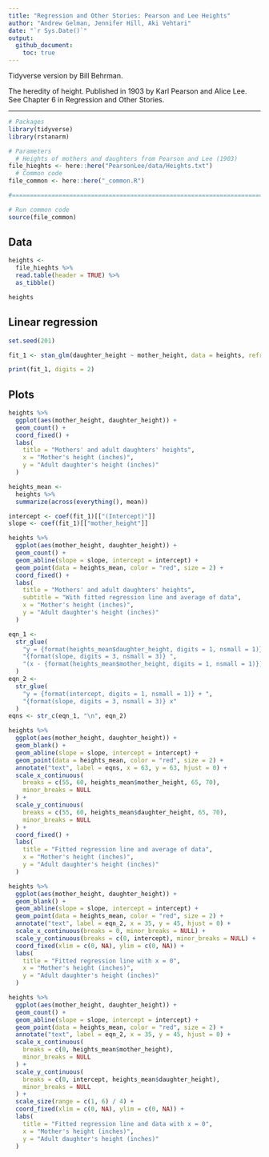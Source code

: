 ```yaml
---
title: "Regression and Other Stories: Pearson and Lee Heights"
author: "Andrew Gelman, Jennifer Hill, Aki Vehtari"
date: "`r Sys.Date()`"
output:
  github_document:
    toc: true
---
```

Tidyverse version by Bill Behrman.

The heredity of height. Published in 1903 by Karl Pearson and Alice
Lee. See Chapter 6 in Regression and Other Stories.

-------------

```r
# Packages
library(tidyverse)
library(rstanarm)

# Parameters
  # Heights of mothers and daughters from Pearson and Lee (1903)
file_hieghts <- here::here("PearsonLee/data/Heights.txt")
  # Common code
file_common <- here::here("_common.R")

#===============================================================================

# Run common code
source(file_common)
```

## Data

```r
heights <- 
  file_hieghts %>% 
  read.table(header = TRUE) %>% 
  as_tibble()

heights
```

## Linear regression

```r
set.seed(201)

fit_1 <- stan_glm(daughter_height ~ mother_height, data = heights, refresh = 0)

print(fit_1, digits = 2)
```

## Plots

```r
heights %>% 
  ggplot(aes(mother_height, daughter_height)) + 
  geom_count() +
  coord_fixed() +
  labs(
    title = "Mothers' and adult daughters' heights",
    x = "Mother's height (inches)",
    y = "Adult daughter's height (inches)"
  )
```

```r
heights_mean <- 
  heights %>% 
  summarize(across(everything(), mean))

intercept <- coef(fit_1)[["(Intercept)"]]
slope <- coef(fit_1)[["mother_height"]]

heights %>% 
  ggplot(aes(mother_height, daughter_height)) + 
  geom_count() +
  geom_abline(slope = slope, intercept = intercept) +
  geom_point(data = heights_mean, color = "red", size = 2) +
  coord_fixed() +
  labs(
    title = "Mothers' and adult daughters' heights",
    subtitle = "With fitted regression line and average of data",
    x = "Mother's height (inches)",
    y = "Adult daughter's height (inches)"
  )
```

```r
eqn_1 <- 
  str_glue(
    "y = {format(heights_mean$daughter_height, digits = 1, nsmall = 1)} + ",
    "{format(slope, digits = 3, nsmall = 3)} ",
    "(x - {format(heights_mean$mother_height, digits = 1, nsmall = 1)})"
  )
eqn_2 <- 
  str_glue(
    "y = {format(intercept, digits = 1, nsmall = 1)} + ",
    "{format(slope, digits = 3, nsmall = 3)} x"
  )
eqns <- str_c(eqn_1, "\n", eqn_2)

heights %>% 
  ggplot(aes(mother_height, daughter_height)) + 
  geom_blank() +
  geom_abline(slope = slope, intercept = intercept) +
  geom_point(data = heights_mean, color = "red", size = 2) +
  annotate("text", label = eqns, x = 63, y = 63, hjust = 0) +
  scale_x_continuous(
    breaks = c(55, 60, heights_mean$mother_height, 65, 70),
    minor_breaks = NULL
  ) +
  scale_y_continuous(
    breaks = c(55, 60, heights_mean$daughter_height, 65, 70),
    minor_breaks = NULL
  ) +
  coord_fixed() +
  labs(
    title = "Fitted regression line and average of data",
    x = "Mother's height (inches)",
    y = "Adult daughter's height (inches)"
  )
```

```r
heights %>% 
  ggplot(aes(mother_height, daughter_height)) + 
  geom_blank() +
  geom_abline(slope = slope, intercept = intercept) +
  geom_point(data = heights_mean, color = "red", size = 2) +
  annotate("text", label = eqn_2, x = 35, y = 45, hjust = 0) +
  scale_x_continuous(breaks = 0, minor_breaks = NULL) +
  scale_y_continuous(breaks = c(0, intercept), minor_breaks = NULL) +
  coord_fixed(xlim = c(0, NA), ylim = c(0, NA)) +
  labs(
    title = "Fitted regression line with x = 0",
    x = "Mother's height (inches)",
    y = "Adult daughter's height (inches)"
  )
```

```r
heights %>% 
  ggplot(aes(mother_height, daughter_height)) + 
  geom_count() +
  geom_abline(slope = slope, intercept = intercept) +
  geom_point(data = heights_mean, color = "red", size = 2) +
  annotate("text", label = eqn_2, x = 35, y = 45, hjust = 0) +
  scale_x_continuous(
    breaks = c(0, heights_mean$mother_height),
    minor_breaks = NULL
  ) +
  scale_y_continuous(
    breaks = c(0, intercept, heights_mean$daughter_height),
    minor_breaks = NULL
  ) +
  scale_size(range = c(1, 6) / 4) +
  coord_fixed(xlim = c(0, NA), ylim = c(0, NA)) +
  labs(
    title = "Fitted regression line and data with x = 0",
    x = "Mother's height (inches)",
    y = "Adult daughter's height (inches)"
  )
```

